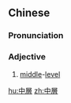 {{also|中层}}
==Chinese==
{{zh-forms|s=中层}}

===Pronunciation===
{{zh-pron
|m=zhōngcéng
|c=zung1 cang4
|mn=qz,xm,zz:tiong-chân
|cat=adj
}}

===Adjective===
{{zh-adj}}

# [[middle]]-[[level]]

[[hu:中層]]
[[zh:中層]]